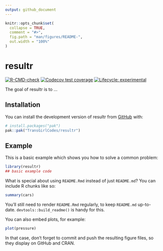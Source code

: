 ```yaml
---
output: github_document
---
```


<!-- README.md is generated from README.Rmd. Please edit that file -->

```r
knitr::opts_chunk$set(
  collapse = TRUE,
  comment = "#>",
  fig.path = "man/figures/README-",
  out.width = "100%"
)
```

# resultr

<!-- badges: start -->
[![R-CMD-check](https://github.com/TransGirlCodes/resultr/actions/workflows/R-CMD-check.yaml/badge.svg)](https://github.com/TransGirlCodes/resultr/actions/workflows/R-CMD-check.yaml)
[![Codecov test coverage](https://codecov.io/gh/TransGirlCodes/resultr/graph/badge.svg)](https://app.codecov.io/gh/TransGirlCodes/resultr)
[![Lifecycle: experimental](https://img.shields.io/badge/lifecycle-experimental-orange.svg)](https://lifecycle.r-lib.org/articles/stages.html#experimental)
<!-- badges: end -->

The goal of resultr is to ...

## Installation

You can install the development version of resultr from [GitHub](https://github.com/) with:

``` r
# install.packages("pak")
pak::pak("TransGirlCodes/resultr")
```

## Example

This is a basic example which shows you how to solve a common problem:

```r
library(resultr)
## basic example code
```

What is special about using `README.Rmd` instead of just `README.md`? You can include R chunks like so:

```r
summary(cars)
```

You'll still need to render `README.Rmd` regularly, to keep `README.md` up-to-date. `devtools::build_readme()` is handy for this.

You can also embed plots, for example:

```r
plot(pressure)
```

In that case, don't forget to commit and push the resulting figure files, so they display on GitHub and CRAN.
